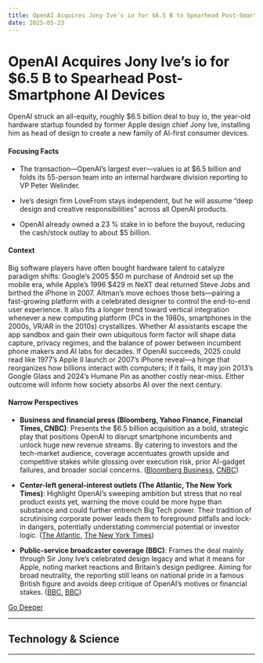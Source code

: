 ```yaml
---
title: OpenAI Acquires Jony Ive’s io for $6.5 B to Spearhead Post-Smartphone AI Devices
date: 2025-05-23
---
```


# OpenAI Acquires Jony Ive’s io for $6.5 B to Spearhead Post-Smartphone AI Devices

OpenAI struck an all-equity, roughly $6.5 billion deal to buy io, the year-old hardware startup founded by former Apple design chief Jony Ive, installing him as head of design to create a new family of AI-first consumer devices.

#### Focusing Facts

- The transaction—OpenAI’s largest ever—values io at $6.5 billion and folds its 55-person team into an internal hardware division reporting to VP Peter Welinder.

- Ive’s design firm LoveFrom stays independent, but he will assume “deep design and creative responsibilities” across all OpenAI products.

- OpenAI already owned a 23 % stake in io before the buyout, reducing the cash/stock outlay to about $5 billion.

#### Context

Big software players have often bought hardware talent to catalyze paradigm shifts: Google’s 2005 $50 m purchase of Android set up the mobile era, while Apple’s 1996 $429 m NeXT deal returned Steve Jobs and birthed the iPhone in 2007.  Altman’s move echoes those bets—pairing a fast-growing platform with a celebrated designer to control the end-to-end user experience.  It also fits a longer trend toward vertical integration whenever a new computing platform (PCs in the 1980s, smartphones in the 2000s, VR/AR in the 2010s) crystallizes.  Whether AI assistants escape the app sandbox and gain their own ubiquitous form factor will shape data capture, privacy regimes, and the balance of power between incumbent phone makers and AI labs for decades.  If OpenAI succeeds, 2025 could read like 1977’s Apple II launch or 2007’s iPhone reveal—a hinge that reorganizes how billions interact with computers; if it fails, it may join 2013’s Google Glass and 2024’s Humane Pin as another costly near-miss.  Either outcome will inform how society absorbs AI over the next century.

#### Narrow Perspectives

- **Business and financial press (Bloomberg, Yahoo Finance, Financial Times, CNBC)**: Presents the $6.5 billion acquisition as a bold, strategic play that positions OpenAI to disrupt smartphone incumbents and unlock huge new revenue streams. By catering to investors and the tech-market audience, coverage accentuates growth upside and competitive stakes while glossing over execution risk, prior AI-gadget failures, and broader social concerns. ([Bloomberg Business](https://www.bloomberg.com/news/videos/2025-05-22/openai-acquires-jony-ive-s-ai-firm-video), [CNBC](https://www.cnbc.com/2025/05/21/openai-jony-ive-apple-siri.html))

- **Center-left general-interest outlets (The Atlantic, The New York Times)**: Highlight OpenAI’s sweeping ambition but stress that no real product exists yet, warning the move could be more hype than substance and could further entrench Big Tech power. Their tradition of scrutinising corporate power leads them to foreground pitfalls and lock-in dangers, potentially understating commercial potential or investor logic. ([The Atlantic](https://www.theatlantic.com/technology/archive/2025/05/openai-io-jony-ive/682884/), [The New York Times](https://www.nytimes.com/2025/05/21/technology/openai-jony-ive-deal.html))

- **Public-service broadcaster coverage (BBC)**: Frames the deal mainly through Sir Jony Ive’s celebrated design legacy and what it means for Apple, noting market reactions and Britain’s design pedigree. Aiming for broad neutrality, the reporting still leans on national pride in a famous British figure and avoids deep critique of OpenAI’s motives or financial stakes. ([BBC](https://www.bbc.com/news/articles/c5y66yemjdmo?xtor=AL-72-%255Bpartner%255D-%255Binforadio%255D-%255Bheadline%255D-%255Bnews%255D-%255Bbizdev%255D-%255Bisapi%255D), [BBC](https://www.bbc.com/news/articles/c5y66yemjdmo))

[Go Deeper](https://www.perplexity.ai/search?q=OpenAI+Acquires+Jony+Ive%E2%80%99s+io+for+%246.5+B+to+Spearhead+Post-Smartphone+AI+Devices)

---

## Technology & Science

---
